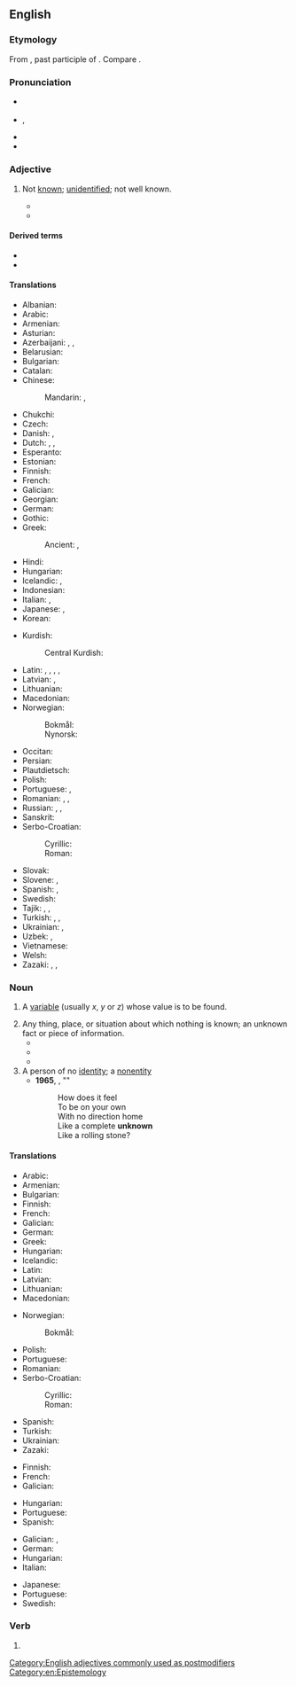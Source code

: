 ==English==

===Etymology===
From {{prefix|en|un|known}}, past participle of {{m|en|know}}. Compare {{cog|ang|ungecnawen}}.

===Pronunciation===
* {{a|UK}} {{IPA|en|/ʌnˈnəʊn/}}
* {{a|US}} {{enPR|ŭn-nōnʹ}}, {{IPA|en|/ʌnˈnoʊn/}}
* {{audio|en|en-us-unknown.ogg|Audio (US)}}
* {{rhymes|en|əʊn|oʊn|s=2}}

===Adjective===
{{en-adj}}

# {{lb|en|sometimes|_|postpositive}} Not [[known]]; [[unidentified]]; not well known.
#* {{RQ:Churchill Celebrity|IV|58|The Celebrity, by arts '''unknown''', induced Mrs. Judge Short and two other ladies to call at Mohair on a certain afternoon when Mr. Cooke was trying a trotter on the track. The three returned wondering and charmed with Mrs. Cooke; they were sure she had had no hand in the furnishing of that atrocious house.}}
#* {{quote-journal|en|date=2022 January 12|author=Chris Hegg|title=The secret railway in the woods|journal=RAIL|issue=948|page=34|text=I suspect that this large and complex military railway system, shrouded in official secrecy for most of its operational life, remains '''unknown''' to many people.}}
#: {{syn|en|anonymous|unfamiliar|uncharted|undiscovered|unexplored|unidentified|unnamed|unrecognized|unrevealed|unascertained|obscure|unsung}}
#: {{ant|en|well-known|famous|known}}

====Derived terms====
* {{l|en|unknownly}}
* {{l|en|unknown quantity}}

====Translations====
{{trans-top|not known}}
* Albanian: {{t+|sq|panjohur}}
* Arabic: {{t|ar|مَجْهُول}}
* Armenian: {{t+|hy|անհայտ}}
* Asturian: {{t|ast|desconocíu|m}}
* Azerbaijani: {{t+|az|məchul}}, {{t+|az|naməlum}}, {{t|az|bilinməyən}}
* Belarusian: {{t|be|невядо́мы}}
* Bulgarian: {{t+|bg|неизве́стен}}
* Catalan: {{t+|ca|desconegut}}
* Chinese:
*: Mandarin: {{t+|cmn|未知|tr=wèizhī|sc=Hani}}, {{t+|cmn|不明|tr=bùmíng|sc=Hani}}
* Chukchi: {{t|ckt|гэвэты ваԓьын|tr=gėvėty vaḷʹyn}}
* Czech: {{t+|cs|neznámý|m}}
* Danish: {{t|da|ubekendt}}, {{t+|da|ukendt}}
* Dutch: {{t+|nl|onbekend}}, {{t+|nl|ongekend}}, {{t+|nl|ongeweten}}
* Esperanto: {{t|eo|nekonata}}
* Estonian: {{t+|et|tundmatu}}
* Finnish: {{t+|fi|tuntematon}}
* French: {{t+|fr|inconnu}}
* Galician: {{t+|gl|descoñecido}}
* Georgian: {{t|ka|უცნობი|sc=Geor}}
* German: {{t+|de|unbekannt}}
* Gothic: {{t|got|𐌿𐌽𐌺𐌿𐌽𐌸𐍃}}
* Greek: {{t+|el|άγνωστος}}
*: Ancient: {{t|grc|ἄγνωστος}}, {{t|grc|ἄγνωτος}}
* Hindi: {{t+|hi|अनजान}}
* Hungarian: {{t+|hu|ismeretlen}}
* Icelandic: {{t+|is|óþekktur|m}}, {{t|is|ókunnur|m}}
* Indonesian: {{t|id|tak diketahui}}
* Italian: {{t+|it|ignoto}}, {{t+|it|sconosciuto}}
* Japanese: {{t+|ja|未知|alt=未知の|tr=みちの, michi no|sc=Jpan}}, {{t+|ja|無名|alt=無名な|tr=むめいな, mumei na|sc=Jpan}}
* Korean: {{t|ko|[[알려지다|알려지지]] [[않다|않은]]}}
{{trans-mid}}
* Kurdish:
*: Central Kurdish: {{t|ckb|نەناسراو}}
* Latin: {{t|la|incognitus}}, {{t|la|ignoratus}}, {{t|la|ignotus}}, {{t|la|nescitus}}, {{t+|la|obscurus}}
* Latvian: {{t|lv|nepazīstams}}, {{t|lv|svešs}}
* Lithuanian: {{t|lt|nežinomas}}
* Macedonian: {{t|mk|непознат}}
* Norwegian:
*: Bokmål: {{t+|nb|ukjent}}
*: Nynorsk: {{t|nn|ukjent}}
* Occitan: {{t+|oc|desconegut}}
* Persian: {{t+|fa|مجهول|tr=majhul}}
* Plautdietsch: {{t|pdt|onbekaunt}}
* Polish: {{t+|pl|nieznany}}
* Portuguese: {{t+|pt|desconhecido|m}}, {{t|pt|desconhecida|f}}
* Romanian: {{t+|ro|necunoscut}}, {{t+|ro|neștiut}}, {{t+|ro|obscur}}
* Russian: {{t+|ru|неизве́стный}}, {{t+|ru|незнако́мый}}, {{t+|ru|неве́домый}}
* Sanskrit: {{t+|sa|अज्ञात}}
* Serbo-Croatian:
*: Cyrillic: {{t|sh|непознат}}
*: Roman: {{t+|sh|nepoznat}}
* Slovak: {{t|sk|neznámy}}
* Slovene: {{t|sl|neznan}}, {{t|sl|nepoznan}}
* Spanish: {{t+|es|ignoto}}, {{t+|es|desconocido}}
* Swedish: {{t+|sv|okänd}}
* Tajik: {{t+|tg|номаълум}}, {{t+|tg|ношинос}}, {{t|tg|маҷҳул}}
* Turkish: {{t+|tr|bilinmeyen}}, {{t+|tr|bilinmez}}, {{t+|tr|meçhul}}
* Ukrainian: {{t|uk|невідо́мий}}, {{t|uk|незна́ний}}
* Uzbek: {{t+|uz|nomaʼlum}}, {{t+|uz|majhul}}
* Vietnamese: {{t|vi|[[không]] [[biết]]}}
* Welsh: {{t+|cy|anhysbys}}
* Zazaki: {{t|zza|nêzanıyen }}, {{t|zza|mechul}}, {{t|zza|nêzanıyaye}}
{{trans-bottom}}

===Noun===
{{en-noun}}

# {{lb|en|algebra}} A [[variable]] (usually ''x'', ''y'' or ''z'') whose value is to be found.
# Any thing, place, or situation about which nothing is known; an unknown fact or piece of information.
#* {{quote-book|en|year=1957|author=Ethel Erford Hewitt|title=Into the Unknown: An Historical Novel|page=351|passage=Had God walked close beside her into the '''unknown'''?}}
#* {{quote-book|en|origdate=2002|year=2003|author={{w|Donald Rumsfeld}}|editor=Hart Seely|title=Pieces of Intelligence: The Existential Poetry of Donald H. Rumsfeld|passage=As we know, There are known knowns. There are things we know we know. We also know There are known '''unknowns'''. That is to say We know there are some things We do not know.}}
#* {{quote-journal|en|date=2020-04-09|author={{w|Ian L. Boyd|Ian Boyd}}|title=We practised for a pandemic, but didn’t brace|journal={{w|Nature (journal)|Nature}}|volume=580|issue=7802|page=[https://media.nature.com/original/magazine-assets/d41586-020-00919-3/d41586-020-00919-3.pdf 9]|passage=The other priority is getting people to respond well to interventions, especially changes to routine. This is one of the biggest '''unknowns''' in these scenarios, and yet compliance can be the most crucial factor in determining whether an intervention works.}}
# A person of no [[identity]]; a [[nonentity]]
#* '''1965''', {{w|Bob Dylan}}, "{{w|Like a Rolling Stone}}"
#*: How does it feel
#*: To be on your own
#*: With no direction home
#*: Like a complete '''unknown'''
#*: Like a rolling stone?

====Translations====
{{trans-top|variable}}
* Arabic: {{t-needed|ar}}
* Armenian: {{t+|hy|անհայտ}}
* Bulgarian: {{t+|bg|неизвестно|n}}
* Finnish: {{t+|fi|tuntematon}}
* French: {{t+|fr|inconnue|f}}
* Galician: {{t|gl|incógnita|f}}
* German: {{t+|de|Unbekannte|f}}
* Greek: {{t+|el|άγνωστος}}
* Hungarian: {{t+|hu|ismeretlen}}
* Icelandic: {{t|is|óþekkt stærð|f}}
* Latin: {{t-needed|la}}
* Latvian: {{t|lv|nezināmais|m}}
* Lithuanian: {{t|lt|nežinomasis|m}}
* Macedonian: {{t|mk|непозната|f}}
{{trans-mid}}
* Norwegian:
*: Bokmål: {{t+|nb|ukjent|m}}
* Polish: {{t+|pl|niewiadoma|f}}
* Portuguese: {{t+|pt|incógnita|f}}
* Romanian: {{t+|ro|necunoscută|f}}
* Serbo-Croatian:
*: Cyrillic: {{t|sh|непозната|f|sc=Cyrl}}
*: Roman: {{t+|sh|nepoznata|f}}
* Spanish: {{t|es|incógnita|f}}
* Turkish: {{t+|tr|değişken}}
* Ukrainian: {{t|uk|невідома|f}}
* Zazaki: {{t|zza|vurnaynoğ}}
{{trans-bottom}}

{{trans-top|fact or place}}
* Finnish: {{t+|fi|tuntematon}}
* French: {{t+|fr|inconnu|m}}
* Galician: {{t+|gl|descoñecido|m}}
{{trans-mid}}
* Hungarian: {{t+|hu|ismeretlen}}
* Portuguese: {{t+|pt|desconhecido|m}}
* Spanish: {{t+|es|desconocido|m}}
{{trans-bottom}}

{{trans-top|person of no identity}}
* Galician: {{t+|gl|descoñecido|m}}, {{t|gl|descoñecida|f}}
* German: {{t+|de|Unbekannter|m}}
* Hungarian: {{t+|hu|idegen}}
* Italian: {{t|it|carneade|m}}
{{trans-mid}}
* Japanese: {{t|ja|名無し|tr=nanashi}}
* Portuguese: {{t+|pt|desconhecido|m}}
* Swedish: {{t+|sv|okänd}}
{{trans-bottom}}

===Verb===
{{head|en|verb form}}

# {{past participle of|en|unknow|nocat=1}}

[[Category:English adjectives commonly used as postmodifiers]]
[[Category:en:Epistemology]]
